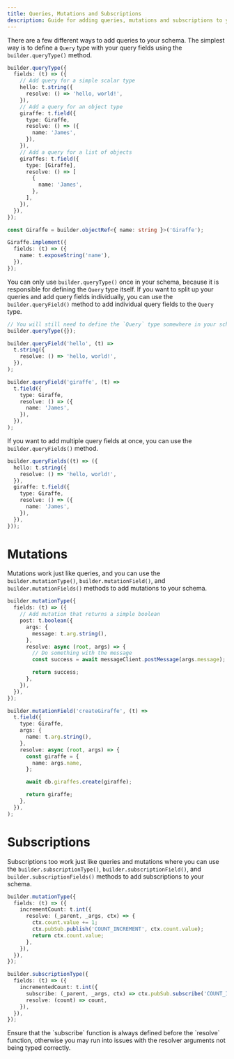 ```yaml
---
title: Queries, Mutations and Subscriptions
description: Guide for adding queries, mutations and subscriptions to your schema
---
```


There are a few different ways to add queries to your schema. The simplest way is to define a
`Query` type with your query fields using the `builder.queryType()` method.

```typescript
builder.queryType({
  fields: (t) => ({
    // Add query for a simple scalar type
    hello: t.string({
      resolve: () => 'hello, world!',
    }),
    // Add a query for an object type
    giraffe: t.field({
      type: Giraffe,
      resolve: () => ({
        name: 'James',
      }),
    }),
    // Add a query for a list of objects
    giraffes: t.field({
      type: [Giraffe],
      resolve: () => [
        {
          name: 'James',
        },
      ],
    }),
  }),
});

const Giraffe = builder.objectRef<{ name: string }>('Giraffe');

Giraffe.implement({
  fields: (t) => ({
    name: t.exposeString('name'),
  }),
});
```

You can only use `builder.queryType()` once in your schema, because it is responsible for defining
the `Query` type itself. If you want to split up your queries and add query fields individually, you
can use the `builder.queryField()` method to add individual query fields to the `Query` type.

```typescript
// You will still need to define the `Query` type somewhere in your schema to add individual query fields
builder.queryType({});

builder.queryField('hello', (t) =>
  t.string({
    resolve: () => 'hello, world!',
  }),
);

builder.queryField('giraffe', (t) =>
  t.field({
    type: Giraffe,
    resolve: () => ({
      name: 'James',
    }),
  }),
);
```

If you want to add multiple query fields at once, you can use the `builder.queryFields()` method.

```typescript
builder.queryFields((t) => ({
  hello: t.string({
    resolve: () => 'hello, world!',
  }),
  giraffe: t.field({
    type: Giraffe,
    resolve: () => ({
      name: 'James',
    }),
  }),
}));
```

# Mutations

Mutations work just like queries, and you can use the `builder.mutationType()`,
`builder.mutationField()`, and `builder.mutationFields()` methods to add mutations to your schema.

```typescript
builder.mutationType({
  fields: (t) => ({
    // Add mutation that returns a simple boolean
    post: t.boolean({
      args: {
        message: t.arg.string(),
      },
      resolve: async (root, args) => {
        // Do something with the message
        const success = await messageClient.postMessage(args.message);

        return success;
      },
    }),
  }),
});

builder.mutationField('createGiraffe', (t) =>
  t.field({
    type: Giraffe,
    args: {
      name: t.arg.string(),
    },
    resolve: async (root, args) => {
      const giraffe = {
        name: args.name,
      };

      await db.giraffes.create(giraffe);

      return giraffe;
    },
  }),
);
```
# Subscriptions

Subscriptions too work just like queries and mutations where you can use the `builder.subscriptionType()`,
`builder.subscriptionField()`, and `builder.subscriptionFields()` methods to add subscriptions to your
schema.

```typescript
builder.mutationType({
  fields: (t) => ({
    incrementCount: t.int({
      resolve: (_parent, _args, ctx) => {
        ctx.count.value += 1;
        ctx.pubSub.publish('COUNT_INCREMENT', ctx.count.value);
        return ctx.count.value;
      },
    }),
  }),
});

builder.subscriptionType({
  fields: (t) => ({
    incrementedCount: t.int({
      subscribe: (_parent, _args, ctx) => ctx.pubSub.subscribe('COUNT_INCREMENT'),
      resolve: (count) => count,
    }),
  }),
});
```


<Callout type="warn">
  Ensure that the `subscribe` function is always defined before the `resolve` function,
  otherwise you may run into issues with the resolver arguments not being typed correctly.
</Callout>
